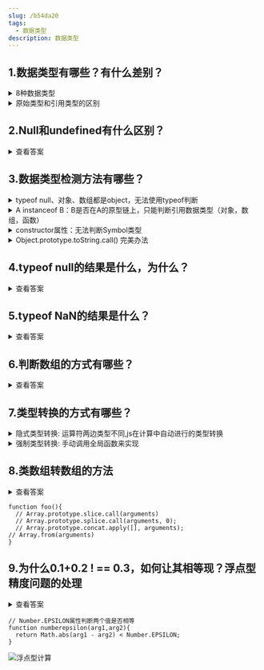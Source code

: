 ---
slug: /b54da20
tags: 
  - 数据类型
description: 数据类型
---

## 1.数据类型有哪些？有什么差别？

<details>
<summary>8种数据类型</summary>
<ul>
<li>7种原始类型：<Highlight>Undefined</Highlight>、<Highlight>Null</Highlight>、<Highlight>Boolean</Highlight>、<Highlight>String</Highlight>、<Highlight>Number</Highlight>、<Highlight>Symbol</Highlight>（ES6）、<Highlight>BigInt</Highlight>（ES6）</li>
<li>1种引用类型：<Highlight>Object</Highlight></li>
</ul>
</details>
<details>
<summary>原始类型和引用类型的区别</summary>
<ul>
<li>原始类型：值直接存储在栈中</li>
<li>引用类型：在栈中存储指向地址的指针，引用值存储在堆中，解释器通过指针地址，找到在栈中的值</li>
</ul>
</details>


## 2.Null和undefined有什么区别？
<details>
  <summary>查看答案</summary>
  <div>
  <table>
    <tr>
      <th></th>
      <th>定义</th>
      <th>转数值类型</th>
    </tr>
    <tr>
      <td>null</td>
      <td>空对象</td>
      <td>0</td>
    </tr>
    <tr>
      <td>undefined</td>
      <td>未赋值的变量，对象未赋值的属性，函数没有返回值</td>
      <td>NaN</td>
    </tr>
  </table>
  </div>
</details>

## 3.数据类型检测方法有哪些？
<details>
<summary>typeof  null、对象、数组都是object，无法使用typeof判断</summary>
<pre>typeof undefined // undefined</pre>
<pre>typeof null      // object</pre>
<pre>typeof true      // boolean</pre>
<pre>typeof ‘str’       // string</pre>
<pre>typeof 1         // number</pre>
<pre>typeof Symbol(1) // symbol</pre>
<pre>typeof 1n        // bigint</pre>
<pre>typeof []        // object</pre>
<pre>typeof {}        // object</pre>
<pre>typeof function() {} // function</pre>
</details>

<details>
  <summary>A instanceof B：B是否在A的原型链上，只能判断引用数据类型（对象，数组，函数）</summary>
  <div>
    <pre>undefined instanceof undefined    // Right-hand side of 'instanceof' is not an object</pre>
    <pre>null instanceof null              // Right-hand side of 'instanceof' is not an object</pre>
    <pre>true instanceof Boolean           // false</pre>
    <pre>‘str’ instanceof String           // false</pre>
    <pre>1 instanceof Number               // false</pre>
    <pre>Symbol(1) instanceof Symbol       // false</pre>
    <pre>1n instanceof BigInt              // false</pre>
    <pre>[] instanceof Array               // true</pre>
    <pre>{} instanceof Object              // true</pre>
    <pre>function(){} instanceof Function  // true</pre>
  </div>
</details>
<details>
  <summary>constructor属性：无法判断Symbol类型</summary>
  <div>
    <pre>true.constructor === Boolean             // true</pre>
    <pre>‘str’.constructor === String               // true</pre>
    <pre>1.constructor === Number                 // true</pre>
    <pre>Symbol(1).constructor === Symbol         // false</pre>
    <pre>1n.constructor === BigInt                // true</pre>
    <pre>[].constructor === Array                 // true</pre>
    <pre>({}).constructor === Object              // true</pre>
    <pre>(function(){}).constructor === Function  // true</pre>
    <pre>如果修改一个对象的prototype原型，则对象的constructor为prototype的类型</pre>
  </div>
</details>
<details>
  <summary>Object.prototype.toString.call() 完美办法</summary>
  <div>
    <pre>Object.prototype.toString.call(undefined)       // '[object Undefined]'</pre>
    <pre>Object.prototype.toString.call(null)            // '[object Null]'</pre>
    <pre>Object.prototype.toString.call(true)            // '[object Boolean]'</pre>
    <pre>Object.prototype.toString.call(‘str’)             // '[object String]'</pre>
    <pre>Object.prototype.toString.call(1)               // '[object Number]'</pre>
    <pre>Object.prototype.toString.call(Symbol(1))       // '[object Symbol]'</pre>
    <pre>Object.prototype.toString.call(1n)              // '[object BigInt]'</pre>
    <pre>Object.prototype.toString.call([])              // '[object Array]'</pre>
    <pre>Object.prototype.toString.call({})              // '[object Object]'</pre>
    <pre>Object.prototype.toString.call(function(){})    // '[object Function]'</pre>
  </div>
</details>

## 4.typeof null的结果是什么，为什么？
<details>
<summary>查看答案</summary>
<pre>typeof null; // object </pre>
<ul>
<li>因为null的类型标签跟object一样都是000</li>
</ul>
</details>

## 5.typeof NaN的结果是什么？
<details>
<summary>查看答案</summary>
<div>
number
</div>
</details>

## 6.判断数组的方式有哪些？
<details>
<summary>查看答案</summary>
<pre>[] instanceof Array</pre>
<pre>[].constructor === Array           // 构造函数</pre>
<pre>Array.prototype.isPrototypeof([])  // 原型方法isPrototypeof()判断Array是否在数组的原型链上</pre>
<pre>[].__proto__ === Array.prototype   // 数组的__proto__属性 = Array的原型</pre>
<pre>Object.getPrototypeOf(arr) === Array.prototype // Object.getPrototypeOf()返回指定对象的原型</pre>
<pre>Object.prototype.toString.call([]) === ‘[object Array]’</pre>
<pre>Array.isArray([])</pre>
</details>

## 7.类型转换的方式有哪些？
<details>
<summary>隐式类型转换: 运算符两边类型不同,js在计算中自动进行的类型转换</summary>
<ul>
<li>数字 加 字符串: 转字符串</li>
<li>数字 加 undefined/null/boolean: 转数字</li>
<li>数字 减/乘/除 字符串: 转数字</li>
<li>符串 加 undefined/null/boolean: 转字符串</li>
<li>boolean 加/减/乘/除 undefined/null: 转数字(undefined转数字为NaN)</li>
<li>对象的加/减/乘/除: 转Object.prototype.toString.call(obj)</li>
<li>等于号、大于号、小于号的比较运算</li>
</ul>
</details>
<details>
<summary>强制类型转换: 手动调用全局函数来实现</summary>
<ul>
<li>Number()</li>
<li>Boolean()</li>
<li>String()</li>
<li>parseInt()</li>
<li>parseFloat()</li>
</ul>
</details>

## 8.类数组转数组的方法
<details>
<summary>查看答案</summary>
<ul>
<li>使用<Highlight>call</Highlight>和<Highlight>apply</Highlight>方法改变<Highlight>this</Highlight>指向，再<Highlight>slice</Highlight>/<Highlight>splice</Highlight>/<Highlight>concat</Highlight>原型方法</li>
<li>使用<Highlight>Array.from</Highlight>转数组</li>
<li>使用<Highlight>...</Highlight>扩展运算符转数组</li>
<li>创建一个空数组，使用<Highlight>for...in</Highlight>遍历类数组的<Highlight>key</Highlight>/<Highlight>value</Highlight></li>
</ul>
</details>

```
function foo(){ 
  // Array.prototype.slice.call(arguments)
  // Array.prototype.splice.call(arguments, 0);
  // Array.prototype.concat.apply([], arguments);
// Array.from(arguments) 
}
```


## 9.为什么0.1+0.2 ! == 0.3，如何让其相等现？浮点型精度问题的处理
<details>
<summary>查看答案</summary>
<ul>
<li>计算机中数据是通过二进制方式存储的，0.1+0.2两个数的二进制之和。0.1+0.2 = 0.30000000000000004</li>
</ul>
</details>

```
// Number.EPSILON属性判断两个值是否相等
function numberepsilon(arg1,arg2){                   
  return Math.abs(arg1 - arg2) < Number.EPSILON;     
}  
```

![浮点型计算](@site/static/docs/01.Javascript篇/浮点型计算.png)


















